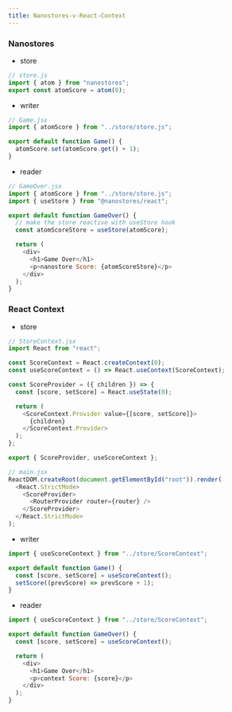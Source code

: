 ```yaml
---
title: Nanostores-v-React-Context
---
```


### Nanostores

- store

```js
// store.js
import { atom } from "nanostores";
export const atomScore = atom(0);
```

- writer

```js
// Game.jsx
import { atomScore } from "../store/store.js";

export default function Game() {
  atomScore.set(atomScore.get() + 1);
}
```

- reader

```js
// GameOver.jsx
import { atomScore } from "../store/store.js";
import { useStore } from "@nanostores/react";

export default function GameOver() {
  // make the store reactive with useStore hook
  const atomScoreStore = useStore(atomScore);

  return (
    <div>
      <h1>Game Over</h1>
      <p>nanostore Score: {atomScoreStore}</p>
    </div>
  );
}
```

### React Context

- store

```js
// StoreContext.jsx
import React from "react";

const ScoreContext = React.createContext(0);
const useScoreContext = () => React.useContext(ScoreContext);

const ScoreProvider = ({ children }) => {
  const [score, setScore] = React.useState(0);

  return (
    <ScoreContext.Provider value={[score, setScore]}>
      {children}
    </ScoreContext.Provider>
  );
};

export { ScoreProvider, useScoreContext };

// main.jsx
ReactDOM.createRoot(document.getElementById("root")).render(
  <React.StrictMode>
    <ScoreProvider>
      <RouterProvider router={router} />
    </ScoreProvider>
  </React.StrictMode>
);
```

- writer

```js
import { useScoreContext } from "../store/ScoreContext";

export default function Game() {
  const [score, setScore] = useScoreContext();
  setScore((prevScore) => prevScore + 1);
}
```

- reader

```js
import { useScoreContext } from "../store/ScoreContext";

export default function GameOver() {
  const [score, setScore] = useScoreContext();

  return (
    <div>
      <h1>Game Over</h1>
      <p>context Score: {score}</p>
    </div>
  );
}
```
